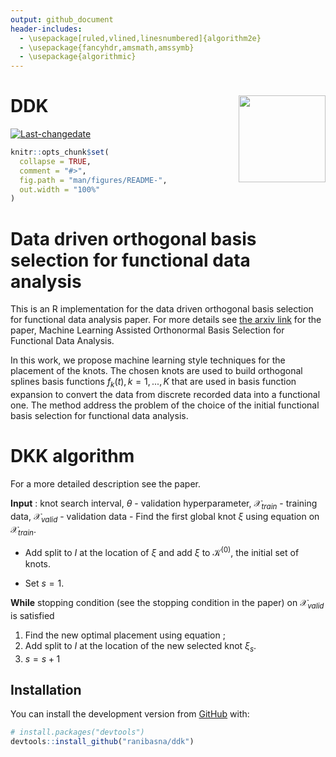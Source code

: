 ```yaml
---
output: github_document
header-includes:
  - \usepackage[ruled,vlined,linesnumbered]{algorithm2e}
  - \usepackage{fancyhdr,amsmath,amssymb}
  - \usepackage{algorithmic}
---
```


# DDK <a href='https://github.com/ranibasna/ddk/'><img src='man/figures/logo.png' align="right" height="139" /></a>

[![Last-changedate](https://img.shields.io/badge/last%20change-`r gsub('-', '--', Sys.Date())`-brightgreen.svg)](/commits/master)

```r
knitr::opts_chunk$set(
  collapse = TRUE,
  comment = "#>",
  fig.path = "man/figures/README-",
  out.width = "100%"
)
```

# Data driven orthogonal basis selection for functional data analysis

<!-- badges: start -->
<!-- badges: end -->




<!-- You'll still need to render `README.Rmd` regularly, to keep `README.md` up-to-date. `devtools::build_readme()` is handy for this. You could also use GitHub Actions to re-render `README.Rmd` every time you push. An example workflow can be found here: <https://github.com/r-lib/actions/tree/master/examples>. -->


<!-- In that case, don't forget to commit and push the resulting figure files, so they display on GitHub and CRAN. -->


This is an R implementation for the data driven orthogonal basis selection for functional data analysis paper. For more details see [the arxiv link](https://arxiv.org/pdf/2103.07453.pdf) for the paper, Machine Learning Assisted Orthonormal Basis Selection for Functional Data Analysis.

In this work, we propose machine learning style techniques for the placement of the knots. The chosen knots are used to build orthogonal splines basis functions $f_k(t), k=1,...,K$ that are used in basis function expansion to convert the data from discrete recorded data into a functional one. The method address the problem of the choice of the initial functional basis selection for functional data analysis. 


# DKK algorithm

For a more detailed description see the paper.

**Input** : knot search interval, $\theta$ - validation hyperparameter, $\mathcal X_{train}$ - training data, $\mathcal X_{valid}$ - validation data
- Find the first global knot $\xi$ using equation \ref{new} on $\mathcal X_{train}$.

- Add split to $I$ at the location of $\xi$ and add $\xi$ to $\mathcal{K}^{(0)}$, the initial set of knots.

- Set $s=1$.

 **While** stopping condition (see the stopping condition in the paper) on $\mathcal X_{valid}$ is satisfied
 
  1. Find the new optimal placement using equation \ref{nominated};
  2. Add split to $I$ at the location of the new selected knot $\xi_s$.
  3. $s = s+1$



## Installation

You can install the development version from [GitHub](https://github.com/ranibasna/ddk) with:

``` r
# install.packages("devtools")
devtools::install_github("ranibasna/ddk")
```





